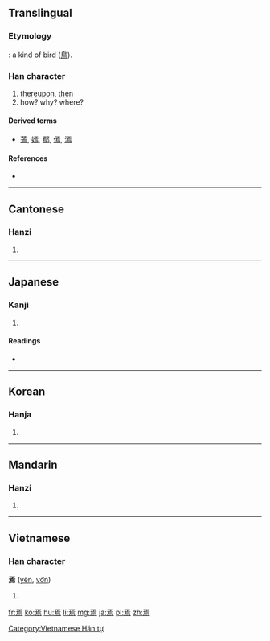 ==Translingual==

===Etymology===
{{liushu|p}}: a kind of bird ([[鳥]]).

===Han character===
{{Han char|rn=86|rad=火|as=07|sn=11|four=1032<sub>7</sub>|canj=一卜中火 (MYLF)}}

# [[thereupon]], [[then]]
# how? why? where?

====Derived terms====
* [[蔫]], [[嫣]], [[鄢]], [[傿]], [[漹]]

====References====
* {{Han ref|kx=0672.210|dkj=19076|dj=1081.040|hdz=32206.140|uh=7109|ud=28937|bh=B26A|bd=45674}}

----

==Cantonese==

===Hanzi===
{{yue-hanzi|jyut=|y=yin1, yin4}}

# {{defn|lang=yue|sort=火07}}

----

==Japanese==

===Kanji===
{{ja-kanji|grade=|rs=火07}}

# {{defn|lang=ja|sort=火07}}

====Readings====
* {{ja-readings|on=[[えん]] (en), [[い]] (i)|kun=[[いずくんそ]] (izukunso), [[すなわち]] (sunawachi), [[これ]] (kore)}}

----

==Korean==

===Hanja===
{{ko-hanja|hangeul=언|eumhun=어찌|rv=eon|mr=ŏn|y=en}}

# {{defn|lang=ko|sort=火07}}

----

==Mandarin==

===Hanzi===
{{cmn-hanzi|pin=[[yān]] ([[yan1]]), [[yí]] ([[yi2]])|wg=yen<sup>1</sup>, i<sup>2</sup>}}

# {{defn|lang=cmn|sort=火07}}

----

==Vietnamese==

===Han character===
'''焉''' ([[yên]], [[vờn]])

# {{defn|lang=vi}}

[[Category:Vietnamese Hán tự]]

[[fr:焉]]
[[ko:焉]]
[[hu:焉]]
[[li:焉]]
[[mg:焉]]
[[ja:焉]]
[[pl:焉]]
[[zh:焉]]